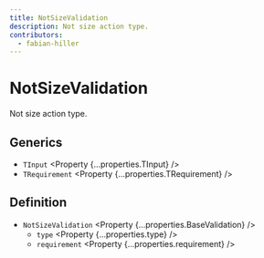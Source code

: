 ```yaml
---
title: NotSizeValidation
description: Not size action type.
contributors:
  - fabian-hiller
---
```



# NotSizeValidation

Not size action type.

## Generics

- `TInput` <Property {...properties.TInput} />
- `TRequirement` <Property {...properties.TRequirement} />

## Definition

- `NotSizeValidation` <Property {...properties.BaseValidation} />
  - `type` <Property {...properties.type} />
  - `requirement` <Property {...properties.requirement} />
